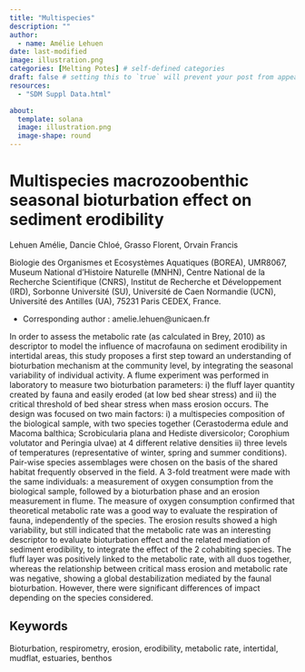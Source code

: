 ```yaml
---
title: "Multispecies"
description: ""
author:
  - name: Amélie Lehuen
date: last-modified
image: illustration.png
categories: [Melting Potes] # self-defined categories
draft: false # setting this to `true` will prevent your post from appearing on your listing page until you're ready!
resources:
  - "SDM Suppl Data.html"

about:
  template: solana
  image: illustration.png
  image-shape: round
---
```


# Multispecies macrozoobenthic seasonal bioturbation effect on sediment erodibility

Lehuen Amélie^\a*^, Dancie Chloé^\b^, Grasso Florent^\c^, Orvain Francis^\a^

^\a^ Biologie des Organismes et Ecosystèmes Aquatiques (BOREA), UMR8067, Museum National d’Histoire Naturelle (MNHN), Centre National de la Recherche Scientifique (CNRS), Institut de Recherche et Développement (IRD), Sorbonne Université (SU), Université de Caen Normandie (UCN), Université des Antilles (UA), 75231 Paris CEDEX, France.

* Corresponding author : amelie.lehuen@unicaen.fr

<!-- [Supplementary data](SDM Suppl Data.html) -->

In order to assess the metabolic rate (as calculated in Brey, 2010) as descriptor to model the influence of macrofauna on sediment erodibility in intertidal areas, this study proposes a first step toward an understanding of bioturbation mechanism at the community level, by integrating the seasonal variability of individual activity. A flume experiment was performed in laboratory to measure two bioturbation parameters: i) the fluff layer quantity created by fauna and easily eroded (at low bed shear stress) and ii) the critical threshold of bed shear stress when mass erosion occurs. The design was focused on two main factors: i) a multispecies composition of the biological sample, with two species together (Cerastoderma edule and Macoma balthica; Scrobicularia plana and Hediste diversicolor; Corophium volutator and Peringia ulvae) at 4 different relative densities ii) three levels of temperatures (representative of winter, spring and summer conditions). Pair-wise species assemblages were chosen on the basis of the shared habitat frequently observed in the field. A 3-fold treatment were made with the same individuals: a measurement of oxygen consumption from the biological sample, followed by a bioturbation phase and an erosion measurement in flume. The measure of oxygen consumption confirmed that theoretical metabolic rate was a good way to evaluate the respiration of fauna, independently of the species. The erosion results showed a high variability, but still indicated that the metabolic rate was an interesting descriptor to evaluate bioturbation effect and the related mediation of sediment erodibility, to integrate the effect of the 2 cohabiting species. The fluff layer was positively linked to the metabolic rate, with all duos together, whereas the relationship between critical mass erosion and metabolic rate was negative, showing a global destabilization mediated by the faunal bioturbation. However, there were significant differences of impact depending on the species considered.

## Keywords

Bioturbation, respirometry, erosion, erodibility, metabolic rate, intertidal, mudflat, estuaries, benthos


